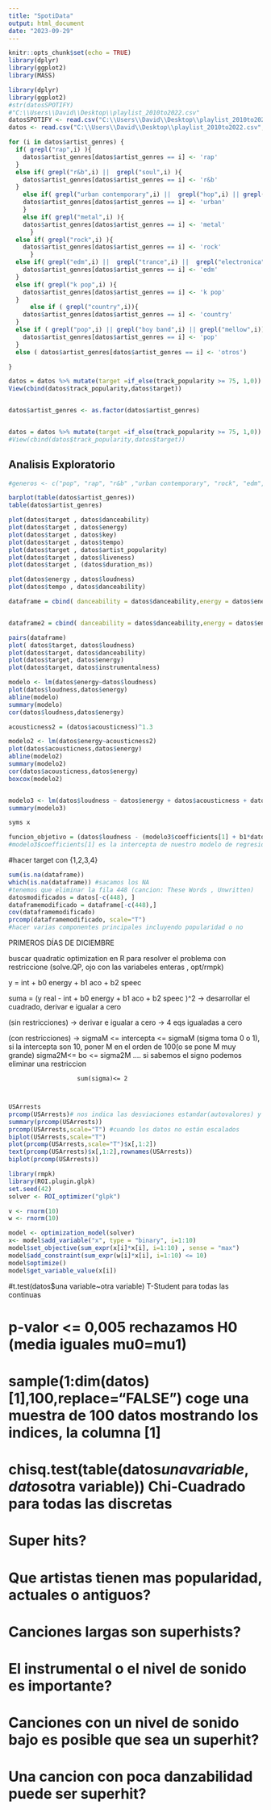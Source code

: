 ```yaml
---
title: "SpotiData"
output: html_document
date: "2023-09-29"
---
```



```r
knitr::opts_chunk$set(echo = TRUE)
library(dplyr)
library(ggplot2)
library(MASS)
```

```r
library(dplyr)
library(ggplot2)
#str(datosSPOTIFY)
#"C:\\Users\\David\\Desktop\\playlist_2010to2022.csv"
datosSPOTIFY <- read.csv("C:\\Users\\David\\Desktop\\playlist_2010to2022.csv", sep=",", dec=".")
datos <- read.csv("C:\\Users\\David\\Desktop\\playlist_2010to2022.csv", sep=",", dec=".")
```


```r
for (i in datos$artist_genres) {
  if( grepl("rap",i) ){
    datos$artist_genres[datos$artist_genres == i] <- 'rap'
  }
  else if( grepl("r&b",i) ||  grepl("soul",i) ){
    datos$artist_genres[datos$artist_genres == i] <- 'r&b'
  }
    else if( grepl("urban contemporary",i) ||  grepl("hop",i) || grepl("urbano latino",i) || grepl("reggaeton",i)  ){
    datos$artist_genres[datos$artist_genres == i] <- 'urban'
    }
    else if( grepl("metal",i) ){
    datos$artist_genres[datos$artist_genres == i] <- 'metal'
      }
  else if( grepl("rock",i) ){
    datos$artist_genres[datos$artist_genres == i] <- 'rock'
      }
  else if( grepl("edm",i) ||  grepl("trance",i) ||  grepl("electronica",i) ||  grepl("dance",i) ||  grepl("house",i)  || grepl("uk garage",i)){
    datos$artist_genres[datos$artist_genres == i] <- 'edm'
  }
  else if( grepl("k pop",i) ){
    datos$artist_genres[datos$artist_genres == i] <- 'k pop'
  }
      else if ( grepl("country",i)){
    datos$artist_genres[datos$artist_genres == i] <- 'country'
  }
  else if ( grepl("pop",i) || grepl("boy band",i) || grepl("mellow",i)){
    datos$artist_genres[datos$artist_genres == i] <- 'pop'
  }
  else ( datos$artist_genres[datos$artist_genres == i] <- 'otros')

}

datos = datos %>% mutate(target =if_else(track_popularity >= 75, 1,0))
View(cbind(datos$track_popularity,datos$target))


datos$artist_genres <- as.factor(datos$artist_genres)



```


```r
datos = datos %>% mutate(target =if_else(track_popularity >= 75, 1,0))
#View(cbind(datos$track_popularity,datos$target))

```


## Analisis Exploratorio

```r

#generos <- c("pop", "rap", "r&b" ,"urban contemporary", "rock", "edm", "urbano latino", "metal", "k pop", "otros", "country")

barplot(table(datos$artist_genres))
table(datos$artist_genres)


```


```r
plot(datos$target , datos$danceability)
plot(datos$target , datos$energy)
plot(datos$target , datos$key)
plot(datos$target , datos$tempo)
plot(datos$target , datos$artist_popularity)
plot(datos$target , datos$liveness)
plot(datos$target , (datos$duration_ms))
```



```r
plot(datos$energy , datos$loudness)
plot(datos$tempo , datos$danceability)

dataframe = cbind( danceability = datos$danceability,energy = datos$energy,loudness = datos$loudness, speechiness = datos$speechiness,acousticness =  datos$acousticness, instrumentalness = datos$instrumentalness, liveness = datos$liveness,valence = datos$valence,tempo= datos$tempo,duration_ms = datos$duration_ms )


dataframe2 = cbind( danceability = datos$danceability,energy = datos$energy,loudness = datos$loudness)

pairs(dataframe)
plot( datos$target, datos$loudness)
plot(datos$target, datos$danceability)
plot(datos$target, datos$energy)
plot(datos$target, datos$instrumentalness)

```



```r
modelo <- lm(datos$energy~datos$loudness)
plot(datos$loudness,datos$energy)
abline(modelo)
summary(modelo)
cor(datos$loudness,datos$energy)

acousticness2 = (datos$acousticness)^1.3

modelo2 <- lm(datos$energy~acousticness2)
plot(datos$acousticness,datos$energy)
abline(modelo2)
summary(modelo2)
cor(datos$acousticness,datos$energy)
boxcox(modelo2)


modelo3 <- lm(datos$loudness ~ datos$energy + datos$acousticness + datos$speechiness+ datos$tempo, scale  = "T") 
summary(modelo3)

syms x

funcion_objetivo = (datos$loudness - (modelo3$coefficients[1] + b1*datos$energy*L1 + b2*datos$acousticness*L2 + b3*datos$speechiness*L3 + b4*datos$tempo*L4))^2
#modelo3$coefficients[1] es la intercepta de nuestro modelo de regresion lineal
```


#hacer target con {1,2,3,4}


```r
sum(is.na(dataframe))
which(is.na(dataframe)) #sacamos los NA
#tenemos que eliminar la fila 448 (cancion: These Words , Unwritten)
datosmodificados = datos[-c(448), ]
dataframemodificado = dataframe[-c(448),]
cov(dataframemodificado)
prcomp(dataframemodificado, scale="T")
#hacer varias componentes principales incluyendo popularidad o no
```



PRIMEROS DÍAS DE DICIEMBRE 

buscar quadratic optimization en R para resolver el problema con restriccione (solve.QP, ojo con las variabeles enteras ,  opt/rmpk)

y = int + b0 energy + b1 aco + b2 speec 

suma = (y real - int + b0 energy + b1 aco + b2 speec )^2 -> desarrollar el cuadrado, derivar e igualar a cero

(sin restricciones) -> derivar e igualar a cero -> 4 eqs igualadas a cero
   
(con restricciones) ->  sigmaM <=  intercepta <= sigmaM      (sigma toma 0 o 1), si la intercepta son 10, poner M en el orden de 100(o se pone M muy grande)
                       sigma2M<=  bo <= sigma2M ....     si sabemos el signo podemos eliminar una restriccion
                       
                       sum(sigma)<= 2
                       
                       









```r
USArrests
prcomp(USArrests)# nos indica las desviaciones estandar(autovalores) y las componentes principales (importantes)
summary(prcomp(USArrests))
prcomp(USArrests,scale="T") #cuando los datos no están escalados
biplot(USArrests,scale="T")
plot(prcomp(USArrests,scale="T")$x[,1:2])
text(prcomp(USArrests)$x[,1:2],rownames(USArrests))
biplot(prcomp(USArrests))
```


```r
library(rmpk)
library(ROI.plugin.glpk)
set.seed(42)
solver <- ROI_optimizer("glpk")

v <- rnorm(10)
w <- rnorm(10)

model <- optimization_model(solver)
x<- model$add_variable("x", type = "binary", i=1:10)
model$set_objective(sum_expr(x[i]*x[i], i=1:10) , sense = "max")
model$add_constraint(sum_expr(w[i]*x[i], i=1:10) <= 10)
model$optimize()
model$get_variable_value(x[i])
```







#t.test(datos$una variable~otra variable) T-Student para todas las continuas

# p-valor <= 0,005 rechazamos H0 (media iguales mu0=mu1)

# sample(1:dim(datos)[1],100,replace="FALSE") coge una muestra de 100 datos mostrando los indices, la columna [1]

# chisq.test(table(datos$una variable, datos$otra variable))  Chi-Cuadrado para todas las discretas


# Super hits?
# Que artistas tienen mas popularidad, actuales o antiguos?
# Canciones largas son superhists?
# El instrumental o el nivel de sonido es importante?
# Canciones con un nivel de sonido bajo es posible que sea un superhit?
# Una cancion con poca danzabilidad puede ser superhit?

